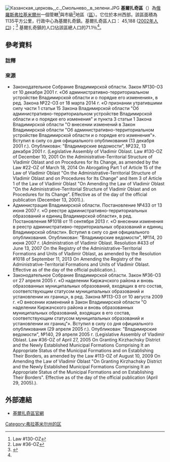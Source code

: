 {{coord|56|10|N|38|52|E|type:adm3rd_source:itwiki|display=title}}
[[File:Казанская_церковь,_с._Смольнево,_в_зелени.JPG|thumb]]
'''基爾扎奇區'''（{{lang-ru|Киржа́чский райо́н}}）為[[俄羅斯|俄羅斯]][[弗拉基米爾州|弗拉基米爾州]]一個管轄<ref name="VladimirO_admlaw">Law #130-OZ</ref>與市級<ref name="VladimirOKirzhachskyD_mun">Law #36-OZ</ref>地區（[[區_(蘇聯)|區]]）。它位於本州西部。該區面積為1135平方公里，行政中心為基爾扎奇鎮。基爾扎奇區人口：{{ru-census2010|42,159|;}} 45,188 ([[2002年俄羅斯人口普查|2002年人口]])；<ref name="2002Census">{{ru-pop-ref|2002Census}}</ref> {{su-census1989|49,846|。}}基爾扎奇鎮的人口佔該區總人口的71.1％<ref name="2010Census" />。

==參考資料==
===註釋===
{{Reflist}}

===來源===
*Законодательное Собрание Владимирской области. Закон №130-ОЗ от 10 декабря 2001 г. «Об административно-территориальном устройстве Владимирской области и о порядке его изменения», в ред. Закона №22-ОЗ от 18 марта 2014 г. «О признании утратившими силу части 1 статьи 15 Закона Владимирской области "Об административно-территориальном устройстве Владимирской области и о порядке его изменения" и пункта 3 статьи 1 Закона Владимирской области "О внесении изменений в Закон Владимирской области "Об административно-территориальном устройстве Владимирской области и о порядке его изменения"». Вступил в силу со дня официального опубликования (13 декабря 2001 г.). Опубликован: "Владимирские ведомости", №232, 13 декабря 2001 г. (Legislative Assembly of Vladimir Oblast. Law #130-OZ of December 10, 2001 On the Administrative-Territorial Structure of Vladimir Oblast and on Procedures for Its Change, as amended by the Law #22-OZ of March 18, 2014 On Abrogating Part 1 of Article 15 of the Law of Vladimir Oblast "On the Administrative-Territorial Structure of Vladimir Oblast and on Procedures for Its Change" and Item 3 of Article 1 of the Law of Vladimir Oblast "On Amending the Law of Vladimir Oblast "On the Administrative-Territorial Structure of Vladimir Oblast and on Procedures for Its Change". Effective as of the day of the official publication (December 13, 2001).).
*Администрация Владимирской области. Постановление №433 от 13 июня 2007 г. «О реестре административно-территориальных образований и единиц Владимирской области», в ред. Постановления №1018 от 11 сентября 2013 г. «О внесении изменения в реестр административно-территориальных образований и единиц Владимирской области». Вступил в силу со дня официального опубликования. Опубликован: "Владимирские ведомости", №114, 20 июня 2007 г. (Administration of Vladimir Oblast. Resolution #433 of June 13, 2007 On the Registry of the Administrative-Territorial Formations and Units of Vladimir Oblast, as amended by the Resolution #1018 of September 11, 2013 On Amending the Registry of the Administrative-Territorial Formations and Units of Vladimir Oblast. Effective as of the day of the official publication.).
*Законодательное Собрание Владимирской области. Закон №36-ОЗ от 27 апреля 2005 г. «О наделении Киржачского района и вновь образованных муниципальных образований, входящих в его состав, соответствующим статусом муниципальных образований и установлении их границ», в ред. Закона №113-ОЗ от 10 августа 2009 г. «О внесении изменений в Закон Владимирской области "О наделении Киржачского района и вновь образованных муниципальных образований, входящих в его состав, соответствующим статусом муниципальных образований и установлении их границ"». Вступил в силу со дня официального опубликования (29 апреля 2005 г.). Опубликован: "Владимирские ведомости", №140, 29 апреля 2005 г. (Legislative Assembly of Vladimir Oblast. Law #36-OZ of April 27, 2005 On Granting Kirzhachsky District and the Newly Established Municipal Formations Comprising It an Appropriate Status of the Municipal Formations and on Establishing Their Borders, as amended by the Law #113-OZ of August 10, 2009 On Amending the Law of Vladimir Oblast "On Granting Kirzhachsky District and the Newly Established Municipal Formations Comprising It an Appropriate Status of the Municipal Formations and on Establishing Their Borders". Effective as of the day of the official publication (April 29, 2005).).

==外部連結==
*[http://www.kirzhach.su/ 基爾扎奇區官網] {{Wayback|url=http://www.kirzhach.su/ |date=20140521221833 }}{{ru icon}}

[[Category:弗拉基米尔州的区|Category:弗拉基米尔州的区]]